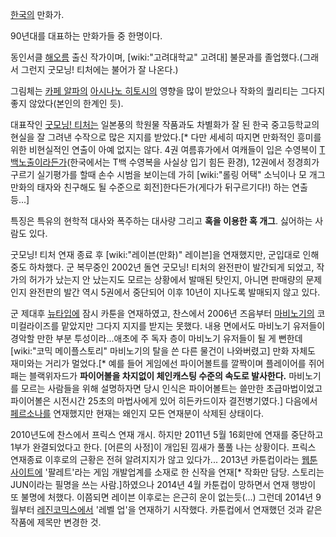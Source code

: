 [[한국]]의 만화가.

90년대를 대표하는 만화가들 중 한명이다.

동인서클 [[해오름]] 출신 작가이며, [wiki:"고려대학교" 고려대] 불문과를 졸업했다.(그래서 그런지 굿모닝! 티처에는 불어가 잘 나온다.)

그림체는 [[카페 알파]]의 [[아시나노 히토시]]의 영향을 많이 받았으나 작화의 퀄리티는 그다지 좋지 않았다(본인의 한계인 듯).

대표작인 [[굿모닝! 티처]]는 일본풍의 학원물 작품과도 차별화가 잘 된 한국 중고등학교의 현실을 잘 그려낸 수작으로 많은 지지를 받았다.[* 다만 세세히 따지면 만화적인 흥미를 위한 비현실적인 연출이 아예 없지는 않다. 4권 여름휴가에서 여캐들이 입은 수영복이 [[T백]]노출이라든가(한국에서는 T백 수영복을 사실상 입기 힘든 환경), 12권에서 정경희가 구르기 실기평가를 할때 손수 시범을 보이는데 가히 [wiki:"롤링 어택" 소닉이나 모 개그만화의 태자와 친구해도 될 수준으로 회전]한다든가(게다가 뒤구르기다!) 하는 연출등...]

특징은 특유의 현학적 대사와 폭주하는 대사량 그리고 '''혹을 이용한 혹 개그'''. 싫어하는 사람도 있다.

굿모닝! 티처 연재 종료 후 [wiki:"레이븐(만화)" 레이븐]을 연재했지만, 군입대로 인해 중도 하차했다. 군 복무중인 2002년 돌연 굿모닝! 티처의 완전판이 발간되게 되었고, 작가의 허가가 났는지 안 났는지도 모르는 상황에서 발매된 탓인지, 아니면 판매량의 문제인지 완전판의 발간 역시 5권에서 중단되어 이후 10년이 지나도록 발매되지 않고 있다.

군 제대후 [[뉴타입]]에 잠시 카툰을 연재하였고, 찬스에서 2006년 즈음부터 [[마비노기]]의 코미컬라이즈를 맡았지만 그다지 지지를 받지는 못했다. 내용 면에서도 마비노기 유저들이 경악할 만한 부분 투성이라...애초에 주 독자 층이 마비노기 유저들이 될 게 뻔한데 [wiki:"코믹 메이플스토리" 마비노기의 탈을 쓴 다른 물건이 나와버렸고] 만화 자체도 재미와는 거리가 멀었다.[* 예를 들어 게임에선 파이어볼트를 깔짝이며 플레이어를 쥐어패는 블랙위자드가 '''파이어볼을 차지없이 체인캐스팅 수준의 속도로 발사한다.''' 마비노기를 모르는 사람들을 위해 설명하자면 당시 인식은 파이어볼트는 쓸만한 초급마법이었고 파이어볼은 시전시간 25초의 마법사에게 있어 히든카드이자 결전병기였다.]
다음에서 [[페르소나]]를 연재했지만 현재는 왜인지 모든 연재분이 삭제된 상태이다.

2010년도에 찬스에서 프릭스 연재 개시. 하지만 2011년 5월 16회만에 연재를 중단하고 1부가 완결되었다고 한다. [어른의 사정]이 개입된 낌새가 풀풀 나는 상황이다. 프릭스 연재종료 이후로의 근황은 전혀 알려지지가 않고 있다가...
2013년 카툰컵이라는 [[웹툰]]사이트에 '팔레트'라는 게임 개발업계를 소재로 한 신작을 연재[* 작화만 담당. 스토리는 JUN이라는 필명을 쓰는 사람.]하였으나 2014년 4월 카툰컵이 망하면서 연재 행방이 또 불명에 처했다. 
이쯤되면 레이븐 이후로는 은근히 운이 없는듯(...)
그런데 2014년 9월부터 [[레진코믹스]]에서 '레벨 업'을 연재하기 시작했다. 카툰컵에서 연재했던 것과 같은 작품에 제목만 변경한 것.

